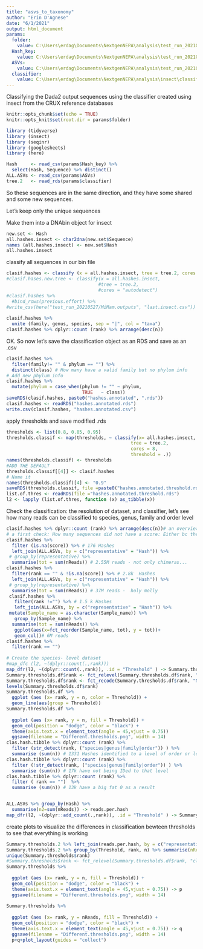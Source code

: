 ---
title: "asvs_to_taxonomy"
author: "Erin D'Agnese"
date: "6/1/2021"
output: html_document
params: 
  folder:
    value: C:\Users\erdag\Documents\NextgenNEPA\analysis\test_run_20210527\MiFishMam.outputs
  Hash_key:
    value: C:\Users\erdag\Documents\NextgenNEPA\analysis\test_run_20210527\MiFishMam.outputs\hash_key.csv
  ASVs: 
    value: C:\Users\erdag\Documents\NextgenNEPA\analysis\test_run_20210527\MiFishMam.outputs\ASV_table.csv
  classifier:
    value: C:\Users\erdag\Documents\NextgenNEPA\analysis\insect\classifier_12S_MiFish.rds     
---

Classifying the Dada2 output sequences using the classifier created using insect from the CRUX reference databases
```{r setup, include=FALSE}
knitr::opts_chunk$set(echo = TRUE)
knitr::opts_knit$set(root.dir = params$folder)
```


```{r load libraries, echo = FALSE}
library (tidyverse)
library (insect)
library (seqinr)
library (googlesheets)
library (here)
```


```{r load objects by the end of the cleaning }
Hash     <- read_csv(params$Hash_key) %>% 
  select(Hash, Sequence) %>% distinct()
ALL.ASVs <- read_csv(params$ASVs)
tree.2   <- read_rds(params$classifier)


```

So these sequences are in the same direction, and they have some shared and some new sequences. 

Let's keep only the unique sequences


Make them into a DNAbin object for insect

```{r make it into a DNA object}
new.set <- Hash
all.hashes.insect <- char2dna(new.set$Sequence)
names (all.hashes.insect) <- new.set$Hash
all.hashes.insect
```


classify all sequences in our bin file

```{r classify}
clasif.hashes <- classify (x = all.hashes.insect, tree = tree.2, cores = 4)
#clasif.hases.new.tree <- classify(x = all.hashes.insect, 
                                  #tree = tree.2,
                                  #cores = "autodetect")
#clasif.hashes %>% 
  #bind_rows(previous.effort) %>% 
#write_csv(here("test_run_20210527/MiMam.outputs", "last.insect.csv"))
  
clasif.hashes %>% 
  unite (family, genus, species, sep = "|", col = "taxa")
clasif.hashes %>% dplyr::count (rank) %>% arrange(desc(n))
```


OK. So now let's save the classification object as an RDS and save as an .csv

```{r save it for now}
clasif.hashes %>% 
  filter(family!= "" & phylum == "") %>% 
  distinct(class) # How many have a valid family but no phylum info
# Add new phylum info
clasif.hashes %>% 
  mutate(phylum = case_when(phylum != "" ~ phylum,
                            TRUE   ~ class)) 
saveRDS(clasif.hashes, paste0("hashes.annotated", ".rds"))
clasif.hashes <- readRDS("hashes.annotated.rds")
write.csv(clasif.hashes, "hashes.annotated.csv")

```

apply thresholds and save modified .rds

```{r}
thresholds <- list(0.8, 0.85, 0.95)
thresholds.classif <- map(thresholds, ~ classify(x= all.hashes.insect,
                                              tree = tree.2,
                                              cores = 8,
                                              threshold = .))
names(thresholds.classif) <- thresholds
#ADD THE DEFAULT
thresholds.classif[[4]] <- clasif.hashes
# Name it
names(thresholds.classif)[4] <- "0.9"
saveRDS(thresholds.classif, file =paste0("hashes.annotated.threshold.rds"))
list.of.thres <- readRDS(file ="hashes.annotated.threshold.rds")
l2 <- lapply (list.of.thres, function (x) as_tibble(x))

```

Check the classification: the resolution of dataset, and classifier, let's see how many reads can be classified to species, genus, family and order level

```{r checking the classification}
clasif.hashes %>% dplyr::count (rank) %>% arrange(desc(n))# an overview of the taxonomic resolution
# a first check: How many sequences did not have a score: Either bc they exactly match a sequence in the tree, or they do not have a translation
clasif.hashes %>% 
  filter (is.na(score)) %>% # 176 Hashes
  left_join(ALL.ASVs, by = c("representative" = "Hash")) %>% 
 # group_by(representative) %>% 
  summarise(tot = sum(nReads)) # 2.55M reads - not only chimeras...
clasif.hashes %>% 
  filter(rank == "" & !is.na(score)) %>% # 2.8k  Hashes
  left_join(ALL.ASVs, by = c("representative" = "Hash")) %>% 
 # group_by(representative) %>% 
  summarise(tot = sum(nReads)) # 37M reads -  holy molly
 clasif.hashes %>% 
   filter(rank !="") %>% # 1.5 k Hashes
   left_join(ALL.ASVs, by = c("representative" = "Hash")) %>% 
 mutate(Sample_name = as.character(Sample_name)) %>%
   group_by(Sample_name) %>% 
  summarise(tot = sum(nReads)) %>% 
   ggplot(aes(x=fct_reorder(Sample_name, tot), y = tot))+
   geom_col()# 6M reads
clasif.hashes %>% 
  filter(rank == "")
 
# Create the species- level dataset
#map_dfc (l2, ~(dplyr::count(.,rank))) 
map_dfr(l2, ~(dplyr::count(.,rank)), .id = "Threshold" ) -> Summary.thresholds.df# This puts the results in a df
Summary.thresholds.df$rank <- fct_relevel(Summary.thresholds.df$rank, "kingdom", "phylum", "subphylum", "subdivision", "superclass", "class",  "subclass", "subterclass", "infraclass", "superorder" , "order" , "suborder", "infraorder", "superfamily", "family", "subfamily" , "tribe",  "genus", "subgenus", "subsection",  "species")
Summary.thresholds.df$rank <- fct_recode(Summary.thresholds.df$rank, "Not Assigned" = "")
levels(Summary.thresholds.df$rank)
Summary.thresholds.df %>%
  ggplot (aes (x= rank, y = n, color = Threshold)) +
  geom_line(aes(group = Threshold))
Summary.thresholds.df %>%
  
  ggplot (aes (x= rank, y = n, fill = Threshold)) +
  geom_col(position = "dodge", color = "black") +
  theme(axis.text.x = element_text(angle = 45,vjust = 0.75))
  ggsave(filename = "Different.thresholds.png", width = 14)
clas.hash.tibble %>% dplyr::count (rank) %>%
  filter (str_detect(rank, ("species|genus|family|order")) ) %>%
  summarise (sum(n)) # 1331 Hashes identified to a level of order or lower
clas.hash.tibble %>% dplyr::count (rank) %>%
  filter (!str_detect(rank, ("species|genus|family|order")) ) %>%
  summarise (sum(n)) # 17k have not being IDed to that level
clas.hash.tibble %>% dplyr::count (rank) %>%
  filter ( rank == "")  %>%
  summarise (sum(n)) # 13k have a big fat 0 as a result


ALL.ASVs %>% group_by(Hash) %>% 
  summarise(n2=sum(nReads)) -> reads.per.hash
map_dfr(l2, ~(dplyr::add_count(.,rank)), .id = "Threshold" ) -> Summary.thresholds.2# This puts the results in a df
```


create plots to visualize the differences in classification bewteen thresholds to see that everything is working
```{r}
Summary.thresholds.2 %>% left_join(reads.per.hash, by = c("representative"="Hash")) -> Summary.thresholds.2
Summary.thresholds.2 %>% group_by(Threshold, rank, n) %>% summarise(nReads = sum(n2)) -> Summary.thresholds
unique(Summary.thresholds$rank)
#Summary.thresholds$rank <- fct_relevel(Summary.thresholds.df$rank, "class",   "infraclass", "superorder" , "order" , "suborder", "family", "subfamily" , "tribe",  "genus", "species", "clade", "cohort", "no rank")
Summary.thresholds %>%
  
  ggplot (aes (x= rank, y = n, fill = Threshold)) +
  geom_col(position = "dodge", color = "black") +
  theme(axis.text.x = element_text(angle = 45,vjust = 0.75)) -> p
  ggsave(filename = "Different.thresholds.png", width = 14)
  
Summary.thresholds %>%
  
  ggplot (aes (x= rank, y = nReads, fill = Threshold)) +
  geom_col(position = "dodge", color = "black") +
  theme(axis.text.x = element_text(angle = 45,vjust = 0.75)) -> q
  ggsave(filename = "Different.thresholds.png", width = 14)  
  p+q+plot_layout(guides = "collect")
  
```


